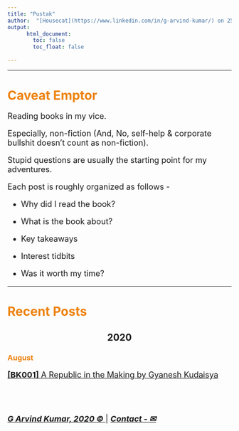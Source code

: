 ```yaml
---
title: "Pustak"
author:  "[Housecat](https://www.linkedin.com/in/g-arvind-kumar/) on 25 August 2020"
output: 
      html_document:
        toc: false
        toc_float: false
    
---
```

  
----
  
# <font color="ED820E"> **Caveat Emptor** </font>

<font size=4.5> 

Reading books in my vice. 

Especially, non-fiction (And, No, self-help & corporate bullshit doesn't count as non-fiction).

Stupid questions are usually the starting point for my adventures.

Each post is roughly organized as follows - 

- Why did I read the book?

- What is the book about? 

- Key takeaways

- Interest tidbits

- Was it worth my time?

</font>

----

# <font color="ED820E"> **Recent Posts** </font>

<center>

## 2020

</center>

### <font color="ED820E"> August </font>


<font size=4> 

[__[BK001]__ A Republic in the Making by Gyanesh Kudaisya](BK001_republic.html)




<br>
<br>

[***G Arvind Kumar, 2020 © ***](https://www.linkedin.com/in/g-arvind-kumar/) |  [***Contact - ✉***](mailto:itikilimitikily@gmail.com)

</font>